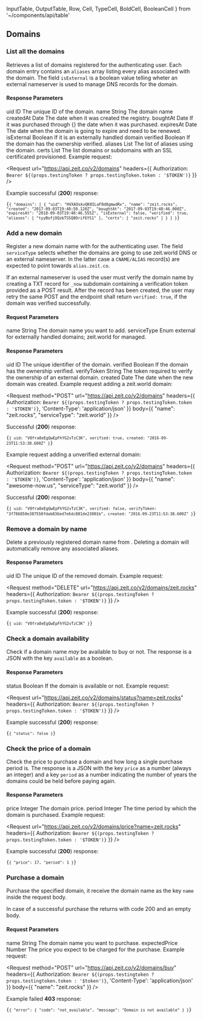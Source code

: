   InputTable,
  OutputTable,
  Row,
  Cell,
  TypeCell,
  BoldCell,
  BooleanCell
} from '~/components/api/table'

## Domains

### List all the domains
<Endpoint method="GET" url="/v2/domains" />

Retrieves a list of domains registered for the authenticating user.
Each domain entry contains an `aliases` array listing every
alias associated with the domain. The field `isExternal` is
a boolean value telling wheter an external nameserver is used to
manage DNS records for the domain.

#### Response Parameters
<OutputTable>
  <Row>
    <BoldCell>uid</BoldCell>
    <TypeCell>ID</TypeCell>
    <Cell>The unique ID of the domain.</Cell>
  </Row>
  <Row>
    <BoldCell>name</BoldCell>
    <TypeCell>String</TypeCell>
    <Cell>The domain name</Cell>
  </Row>
  <Row>
    <BoldCell>createdAt</BoldCell>
    <TypeCell>Date</TypeCell>
    <Cell>The date when it was created the registry.</Cell>
  </Row>
  <Row>
    <BoldCell>boughtAt</BoldCell>
    <TypeCell>Date</TypeCell>
    <Cell>If it was purchased through {<Now color="#000" />} the date when it was purchased.</Cell>
  </Row>
  <Row>
    <BoldCell>expiresAt</BoldCell>
    <TypeCell>Date</TypeCell>
    <Cell>The date when the domain is going to expire and need to be renewed.</Cell>
  </Row>
  <Row>
    <BoldCell>isExternal</BoldCell>
    <TypeCell>Boolean</TypeCell>
    <Cell>If it is an <GenericLink href="/docs/getting-started/assign-a-domain-name#4.-using-a-custom-domain-with-a-cname">externally handled domain</GenericLink></Cell>
  </Row>
  <Row>
    <BoldCell>verified</BoldCell>
    <TypeCell>Boolean</TypeCell>
    <Cell>If the domain has the ownership verified.</Cell>
  </Row>
  <Row>
    <BoldCell>aliases</BoldCell>
    <TypeCell>List</TypeCell>
    <Cell>The list of aliases using the domain.</Cell>
  </Row>
  <Row>
    <BoldCell>certs</BoldCell>
    <TypeCell>List</TypeCell>
    <Cell>The list domains or subdomains with an SSL certificated provisioned.</Cell>
  </Row>
</OutputTable>

<Example>
  <span>Example request:</span>

  <Request
    url="https://api.zeit.co/v2/domains"
    headers={{
      Authorization: `Bearer ${(props.testingToken ? props.testingToken.token : '$TOKEN')}`
    }}
  />

  Example successful (**200**) response:

<Code>{`{
  "domains": [
    {
      "uid": "HVXAOskvQK8ILaF8d8gmwdRx",
      "name": "zeit.rocks",
      "created": "2017-09-03T19:48:50.120Z",
      "boughtAt": "2017-09-03T19:48:46.000Z",
      "expiresAt": "2018-09-03T19:48:46.555Z",
      "isExternal": false,
      "verified": true,
      "aliases": [
          "tyyBofjOQzbTS5Q8Orif6YS1"
      ],
      "certs": [
          "zeit.rocks"
      ]
    }
  ]
}`}</Code>
</Example>

### Add a new domain
<Endpoint method="POST" url="/v2/domains" />

Register a new domain name with <Now color="#000" /> for the authenticating
user. The field `serviceType` selects whether the domains are going to use
zeit.world DNS or an external nameserver. In the latter case a `CNAME/ALIAS`
record(s) are expected to point towards `alias.zeit.co`.

If an external nameserver is used the user must verify the domain name
by creating a TXT record for `_now` subdomain containing a
verification token provided as a POST result. After the record has
been created, the user may retry the same POST and the endpoint shall return
`verified: true`, if the domain was verified successfully.

#### Request Parameters
<InputTable>
  <Row>
    <BoldCell>name</BoldCell>
    <TypeCell>String</TypeCell>
    <BooleanCell status={true} />
    <Cell>The domain name you want to add.</Cell>
  </Row>
  <Row>
    <BoldCell>serviceType</BoldCell>
    <TypeCell>Enum</TypeCell>
    <BooleanCell status={false} />
    <Cell><InlineCode>external</InlineCode> for <GenericLink href="/docs/features/dns#adding-a-domain-using-external-nameservers">externally handled domains</GenericLink>; <InlineCode>zeit.world</InlineCode> for managed.</Cell>
  </Row>
</InputTable>

#### Response Parameters
<OutputTable>
  <Row>
    <BoldCell>uid</BoldCell>
    <TypeCell>ID</TypeCell>
    <Cell>The unique identifier of the domain.</Cell>
  </Row>
  <Row>
    <BoldCell>verified</BoldCell>
    <TypeCell>Boolean</TypeCell>
    <Cell>If the domain has the ownership verified.</Cell>
  </Row>
  <Row>
    <BoldCell>verifyToken</BoldCell>
    <TypeCell>String</TypeCell>
    <Cell>The <GenericLink href="/docs/features/dns#adding-a-domain-using-external-nameservers">token</GenericLink> required to verify the ownership of an external domain.</Cell>
  </Row>
  <Row>
    <BoldCell>created</BoldCell>
    <TypeCell>Date</TypeCell>
    <Cell>The date when the new domain was created.</Cell>
  </Row>
</OutputTable>

<Example>
  <span>Example request adding a zeit.world domain:</span>

  <Request
    method="POST"
    url="https://api.zeit.co/v2/domains"
    headers={{
      Authorization: `Bearer ${(props.testingToken ? props.testingToken.token : '$TOKEN')}`,
      'Content-Type': 'application/json'
    }}
    body={{
      "name": "zeit.rocks",
      "serviceType": "zeit.world"
    }}
  />

  Successful (**200**) response:

<Code>{`{
  uid: "V0fra8eEgQwEpFhYG2vTzC3K",
  verified: true,
  created: "2016-09-23T11:53:38.600Z"
}`}</Code>

  Example request adding a unverified external domain:

  <Request
    method="POST"
    url="https://api.zeit.co/v2/domains"
    headers={{
      Authorization: `Bearer ${(props.testingToken ? props.testingToken.token : '$TOKEN')}`,
      'Content-Type': 'application/json'
    }}
    body={{
      "name": "awesome-now.us",
      "serviceType": "zeit.world"
    }}
  />

  Successful (**200**) response:

<Code>{`{
  uid: "V0fra8eEgQwEpFhYG2vTzC3K",
  verified: false,
  verifyToken: "3f786850e387550fdab836ed7e6dc881de23001b",
  created: "2016-09-23T11:53:38.600Z"
}`}</Code>
</Example>

### Remove a domain by name
<Endpoint method="DELETE" url="/v2/domains/:name" />

Delete a previously registered domain name from <Now color="#000" />.
Deleting a domain will automatically remove any associated aliases.

#### Response Parameters
<OutputTable>
  <Row>
    <BoldCell>uid</BoldCell>
    <TypeCell>ID</TypeCell>
    <Cell>The unique ID of the removed domain.</Cell>
  </Row>
</OutputTable>

<Example>
  <span>Example request:</span>

  <Request
    method="DELETE"
    url="https://api.zeit.co/v2/domains/zeit.rocks"
    headers={{
      Authorization: `Bearer ${(props.testingToken ? props.testingToken.token : '$TOKEN')}`
    }}
  />

  Example successful (**200**) response:

<Code>{`{
  uid: "V0fra8eEgQwEpFhYG2vTzC3K"
}`}</Code>
</Example>

### Check a domain availability
<Endpoint method="GET" url="/v2/domains/status?name" />

Check if a domain name _may_ be available to buy or not. The response is a JSON with the key `available` as a boolean.

#### Response Parameters
<OutputTable>
  <Row>
    <BoldCell>status</BoldCell>
    <TypeCell>Boolean</TypeCell>
    <Cell>If the domain is available or not.</Cell>
  </Row>
</OutputTable>

<Example>
  <span>Example request:</span>

  <Request
    url="https://api.zeit.co/v2/domains/status?name=zeit.rocks"
    headers={{
      Authorization: `Bearer ${(props.testingToken ? props.testingToken.token : '$TOKEN')}`
    }}
  />

  Example successful (**200**) response:

<Code>{`{
  "status": false
}`}</Code>
</Example>

### Check the price of a domain
<Endpoint method="GET" url="/v2/domains/price?name" />

Check the price to purchase a domain and how long a single purchase period is. The response is a JSON with the key `price` as a number (always an integer) and a key `period` as a number indicating the number of years the domains could be held before paying again.

#### Response Parameters
<OutputTable>
  <Row>
    <BoldCell>price</BoldCell>
    <TypeCell>Integer</TypeCell>
    <Cell>The domain price.</Cell>
  </Row>
  <Row>
    <BoldCell>period</BoldCell>
    <TypeCell>Integer</TypeCell>
    <Cell>The time period by which the domain is purchased.</Cell>
  </Row>
</OutputTable>

<Example>
  <span>Example request:</span>

  <Request
    url="https://api.zeit.co/v2/domains/price?name=zeit.rocks"
    headers={{
      Authorization: `Bearer ${(props.testingToken ? props.testingToken.token : '$TOKEN')}`
    }}
  />

  Example successful (**200**) response:

<Code>{`{
  "price": 17,
  "period": 1
}`}</Code>
</Example>

### Purchase a domain
<Endpoint method="POST" url="/v2/domains/buy" />

Purchase the specified domain, it receive the domain name as the key `name` inside the request body.

In case of a successful purchase the returns with code 200 and an empty body.

#### Request Parameters
<InputTable>
  <Row>
    <BoldCell>name</BoldCell>
    <TypeCell>String</TypeCell>
    <BooleanCell status={true} />
    <Cell>The domain name you want to purchase.</Cell>
  </Row>
  <Row>
    <BoldCell>expectedPrice</BoldCell>
    <TypeCell>Number</TypeCell>
    <BooleanCell status={false} />
    <Cell>The price you expect to be charged for the purchase.</Cell>
  </Row>
</InputTable>

<Example>
  <span>Example request:</span>

  <Request
    method="POST"
    url="https://api.zeit.co/v2/domains/buy"
    headers={{
      Authorization: `Bearer ${(props.testingtoken ? props.testingtoken.token : '$token')}`,
      'Content-Type': 'application/json'
    }}
    body={{
      "name": "zeit.rocks"
    }}
  />

  Example failed **403** response:

<Code>{`{
  "error": {
    "code": "not_available",
    "message": "Domain is not available"
  }
}`}</Code>
</Example>

